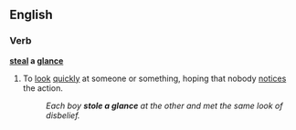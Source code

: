 ==English==
{{see|glance}}

===Verb===
'''[[steal]] a [[glance]]'''

# To [[look]] [[quickly]] at someone or something, hoping that nobody [[notices]] the action.
#:''Each boy '''stole a glance''' at the other and met the same look of disbelief.''